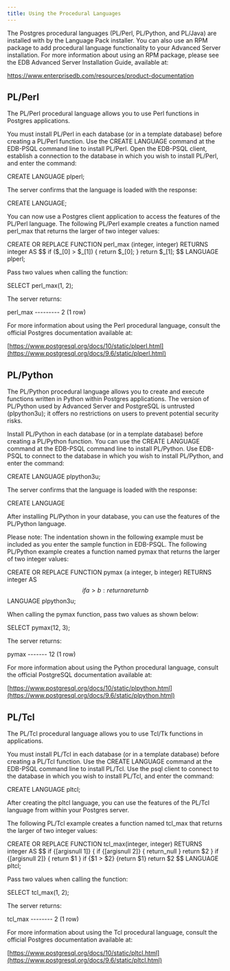 ```yaml
---
title: Using the Procedural Languages
---
```


The Postgres procedural languages (PL/Perl, PL/Python, and PL/Java) are installed with by the Language Pack installer. You can also use an RPM package to add procedural language functionality to your Advanced Server installation. For more information about using an RPM package, please see the EDB Advanced Server Installation Guide, available at:

<https://www.enterprisedb.com/resources/product-documentation>

## PL/Perl

The PL/Perl procedural language allows you to use Perl functions in Postgres applications.

You must install PL/Perl in each database (or in a template database) before creating a PL/Perl function. Use the CREATE LANGUAGE command at the EDB-PSQL command line to install PL/Perl. Open the EDB-PSQL client, establish a connection to the database in which you wish to install PL/Perl, and enter the command:

CREATE LANGUAGE plperl;

The server confirms that the language is loaded with the response:

CREATE LANGUAGE;

You can now use a Postgres client application to access the features of the PL/Perl language. The following PL/Perl example creates a function named perl_max that returns the larger of two integer values:

CREATE OR REPLACE FUNCTION perl_max (integer, integer) RETURNS integer AS
$$
if ($\_\[0] > $\_\[1])
{ return $\_\[0]; }
return $\_\[1];
$$ LANGUAGE plperl;

Pass two values when calling the function:

SELECT perl_max(1, 2);

The server returns:

perl_max
\---------
2
(1 row)

For more information about using the Perl procedural language, consult the official Postgres documentation available at:

[https://www.postgresql.org/docs/10/static/plperl.html](https://www.postgresql.org/docs/9.6/static/plperl.html)

## PL/Python

The PL/Python procedural language allows you to create and execute functions written in Python within Postgres applications. The version of PL/Python used by Advanced Server and PostgreSQL is untrusted (plpython3u); it offers no restrictions on users to prevent potential security risks.

Install PL/Python in each database (or in a template database) before creating a PL/Python function. You can use the CREATE LANGUAGE command at the EDB-PSQL command line to install PL/Python. Use EDB-PSQL to connect to the database in which you wish to install PL/Python, and enter the command:

CREATE LANGUAGE plpython3u;

The server confirms that the language is loaded with the response:

CREATE LANGUAGE

After installing PL/Python in your database, you can use the features of the PL/Python language.

Please note: The indentation shown in the following example must be included as you enter the sample function in EDB-PSQL. The following PL/Python example creates a function named pymax that returns the larger of two integer values:

CREATE OR REPLACE FUNCTION pymax (a integer, b integer) RETURNS integer AS
$$
if a > b:
return a
return b
$$ LANGUAGE plpython3u;

When calling the pymax function, pass two values as shown below:

SELECT pymax(12, 3);

The server returns:

pymax
\-------
12
(1 row)

For more information about using the Python procedural language, consult the official PostgreSQL documentation available at:

[https://www.postgresql.org/docs/10/static/plpython.html](https://www.postgresql.org/docs/9.6/static/plpython.html)

## PL/Tcl

The PL/Tcl procedural language allows you to use Tcl/Tk functions in applications.

You must install PL/Tcl in each database (or in a template database) before creating a PL/Tcl function. Use the CREATE LANGUAGE command at the EDB-PSQL command line to install PL/Tcl. Use the psql client to connect to the database in which you wish to install PL/Tcl, and enter the command:

CREATE LANGUAGE pltcl;

After creating the pltcl language, you can use the features of the PL/Tcl language from within your Postgres server.

The following PL/Tcl example creates a function named tcl_max that returns the larger of two integer values:

CREATE OR REPLACE FUNCTION tcl_max(integer, integer) RETURNS integer AS $$
if {\[argisnull 1]} {
if {\[argisnull 2]} { return_null }
return $2
}
if {\[argisnull 2]} { return $1 }
if {$1 > $2} {return $1}
return $2
$$ LANGUAGE pltcl;

Pass two values when calling the function:

SELECT tcl_max(1, 2);

The server returns:

tcl_max
\--------
2
(1 row)

For more information about using the Tcl procedural language, consult the official Postgres documentation available at:

[https://www.postgresql.org/docs/10/static/pltcl.html](https://www.postgresql.org/docs/9.6/static/pltcl.html)

